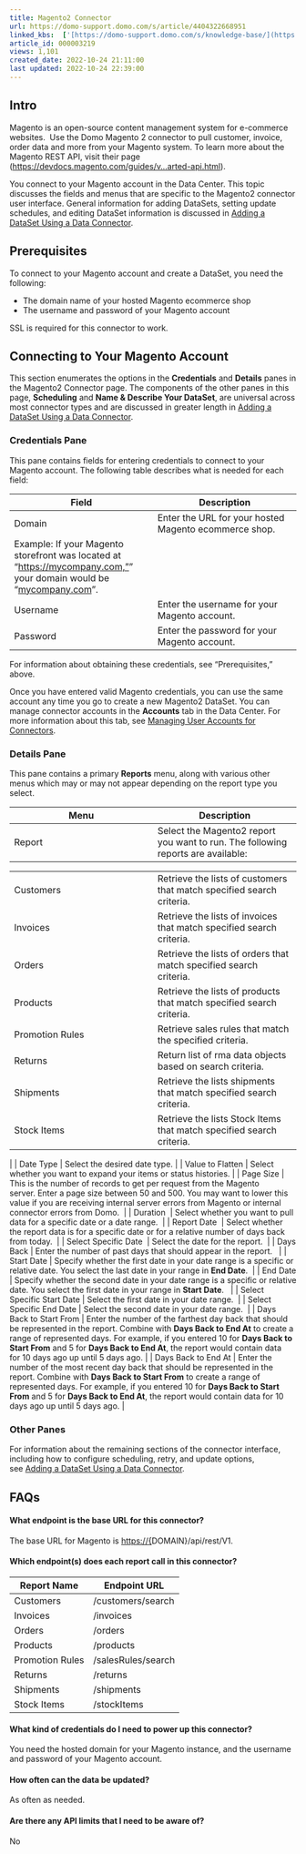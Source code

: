 ```yaml
---
title: Magento2 Connector
url: https://domo-support.domo.com/s/article/4404322668951
linked_kbs:  ['[https://domo-support.domo.com/s/knowledge-base/](https://domo-support.domo.com/s/knowledge-base/)', '[https://domo-support.domo.com/s/](https://domo-support.domo.com/s/)', '[https://domo-support.domo.com/s/topic/0TO5w000000ZammGAC](https://domo-support.domo.com/s/topic/0TO5w000000ZammGAC)', '[https://domo-support.domo.com/s/topic/0TO5w000000ZanLGAS](https://domo-support.domo.com/s/topic/0TO5w000000ZanLGAS)', '[https://domo-support.domo.com/s/topic/0TO5w000000ZaoQGAS](https://domo-support.domo.com/s/topic/0TO5w000000ZaoQGAS)', '[https://domo-support.domo.com/s/article/360042926274](https://domo-support.domo.com/s/article/360042926274)', '[https://domo-support.domo.com/s/article/360042926054](https://domo-support.domo.com/s/article/360042926054)', '[https://domo-support.domo.com/s/article/4404322668951](https://domo-support.domo.com/s/article/4404322668951)', '[https://domo-support.domo.com/s/topic/0TO5w000000ZaoQGAS/api-connectors](https://domo-support.domo.com/s/topic/0TO5w000000ZaoQGAS/api-connectors)', '[https://domo-support.domo.com/s/article/360043429933](https://domo-support.domo.com/s/article/360043429933)', '[https://domo-support.domo.com/s/article/360043429953](https://domo-support.domo.com/s/article/360043429953)', '[https://domo-support.domo.com/s/article/360042925494](https://domo-support.domo.com/s/article/360042925494)', '[https://domo-support.domo.com/s/article/360043429913](https://domo-support.domo.com/s/article/360043429913)', '[https://domo-support.domo.com/s/article/4408174643607](https://domo-support.domo.com/s/article/4408174643607)', '[https://domo-support.domo.com/s/login/](https://domo-support.domo.com/s/login/)']
article_id: 000003219
views: 1,101
created_date: 2022-10-24 21:11:00
last updated: 2022-10-24 22:39:00
---
```




Intro
-----


Magento is an open-source content management system for e-commerce websites.  Use the Domo Magento 2 connector to pull customer, invoice, order data and more from your Magento system. To learn more about the Magento REST API, visit their page ([https://devdocs.magento.com/guides/v...arted-api.html](https://devdocs.magento.com/guides/v2.2/get-started/bk-get-started-api.html "https://devdocs.magento.com/guides/v2.2/get-started/bk-get-started-api.html")).  


You connect to your Magento account in the Data Center. This topic discusses the fields and menus that are specific to the Magento2 connector user interface. General information for adding DataSets, setting update schedules, and editing DataSet information is discussed in [Adding a DataSet Using a Data Connector](/s/article/360042926274 "Adding a DataSet Using a Data Connector").


Prerequisites
-------------


To connect to your Magento account and create a DataSet, you need the following:


* The domain name of your hosted Magento ecommerce shop
* The username and password of your Magento account


SSL is required for this connector to work.


Connecting to Your Magento Account
----------------------------------


This section enumerates the options in the **Credentials** and **Details** panes in the Magento2 Connector page. The components of the other panes in this page, **Scheduling** and **Name & Describe Your DataSet**, are universal across most connector types and are discussed in greater length in [Adding a DataSet Using a Data Connector](/s/article/360042926274 "Adding a DataSet Using a Data Connector").


### Credentials Pane


This pane contains fields for entering credentials to connect to your Magento account. The following table describes what is needed for each field:  




| Field | Description |
| --- | --- |
| Domain | Enter the URL for your hosted Magento ecommerce shop.
Example: If your Magento storefront was located at "[https://mycompany.com,"](https://mycompany.com,)" your domain would be "[mycompany.com](http://mycompany.com)".  |
| Username | Enter the username for your Magento account. |
| Password | Enter the password for your Magento account. |


For information about obtaining these credentials, see "Prerequisites," above.


Once you have entered valid Magento credentials, you can use the same account any time you go to create a new Magento2 DataSet. You can manage connector accounts in the **Accounts** tab in the Data Center. For more information about this tab, see [Managing User Accounts for Connectors](/s/article/360042926054 "Managing User Accounts for Connectors").


### Details Pane


This pane contains a primary **Reports** menu, along with various other menus which may or may not appear depending on the report type you select.




| Menu | Description |
| --- | --- |
| Report | Select the Magento2 report you want to run. The following reports are available:

|  |  |
| --- | --- |
| Customers | Retrieve the lists of customers that match specified search criteria. |
| Invoices | Retrieve the lists of invoices that match specified search criteria. |
| Orders | Retrieve the lists of orders that match specified search criteria. |
| Products | Retrieve the lists of products that match specified search criteria. |
| Promotion Rules | Retrieve sales rules that match the specified criteria. |
| Returns | Return list of rma data objects based on search criteria. |
| Shipments | Retrieve the lists shipments that match specified search criteria. |
| Stock Items | Retrieve the lists Stock Items that match specified search criteria. |

 |
| Date Type | Select the desired date type. |
| Value to Flatten | Select whether you want to expand your items or status histories. |
| Page Size | This is the number of records to get per request from the Magento server. Enter a page size between 50 and 500. You may want to lower this value if you are receiving internal server errors from Magento or internal connector errors from Domo.  |
| Duration  | Select whether you want to pull data for a specific date or a date range.  |
| Report Date  | Select whether the report data is for a specific date or for a relative number of days back from today.  |
| Select Specific Date  | Select the date for the report.  |
| Days Back | Enter the number of past days that should appear in the report.   |
| Start Date | Specify whether the first date in your date range is a specific or relative date. You select the last date in your range in **End Date**.  |
| End Date | Specify whether the second date in your date range is a specific or relative date. You select the first date in your range in **Start Date**.   |
| Select Specific Start Date | Select the first date in your date range.  |
| Select Specific End Date | Select the second date in your date range.  |
| Days Back to Start From | Enter the number of the farthest day back that should be represented in the report. Combine with **Days Back to End At** to create a range of represented days.
For example, if you entered 10 for **Days Back to Start From** and 5 for **Days Back to End At**, the report would contain data for 10 days ago up until 5 days ago. |
| Days Back to End At | Enter the number of the most recent day back that should be represented in the report. Combine with **Days Back to Start From** to create a range of represented days.
For example, if you entered 10 for **Days Back to Start From** and 5 for **Days Back to End At**, the report would contain data for 10 days ago up until 5 days ago. |


### Other Panes


For information about the remaining sections of the connector interface, including how to configure scheduling, retry, and update options, see [Adding a DataSet Using a Data Connector](/s/article/360042926274 "Adding a DataSet Using a Data Connector").


FAQs
----


#### What endpoint is the base URL for this connector?


The base URL for Magento is <https://{>DOMAIN}/api/rest/V1.


#### Which endpoint(s) does each report call in this connector?




| Report Name | Endpoint URL |
| --- | --- |
| Customers | /customers/search |
| Invoices | /invoices |
| Orders | /orders |
| Products | /products |
| Promotion Rules | /salesRules/search |
| Returns | /returns |
| Shipments | /shipments |
| Stock Items | /stockItems |


#### What kind of credentials do I need to power up this connector?


You need the hosted domain for your Magento instance, and the username and password of your Magento account.


#### How often can the data be updated?


As often as needed.


#### Are there any API limits that I need to be aware of?


No

